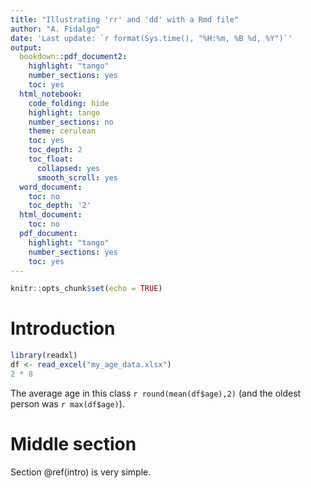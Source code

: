 ```yaml
---
title: "Illustrating 'rr' and 'dd' with a Rmd file"
author: "A. Fidalgo"
date: 'Last update: `r format(Sys.time(), "%H:%m, %B %d, %Y")`'
output:
  bookdown::pdf_document2:
    highlight: "tango"
    number_sections: yes
    toc: yes
  html_notebook:
    code_folding: hide
    highlight: tango
    number_sections: no
    theme: cerulean
    toc: yes
    toc_depth: 2
    toc_float:
      collapsed: yes
      smooth_scroll: yes
  word_document:
    toc: no
    toc_depth: '2'
  html_document:
    toc: no
  pdf_document:
    highlight: "tango"
    number_sections: yes
    toc: yes
---
```


```r
knitr::opts_chunk$set(echo = TRUE)
```


# Introduction {#intro}


```r
library(readxl)
df <- read_excel("my_age_data.xlsx")
2 * 8
```

The average age in this class `r round(mean(df$age),2)` (and the oldest person was `r max(df$age)`).

# Middle section

Section \@ref(intro) is very simple.




